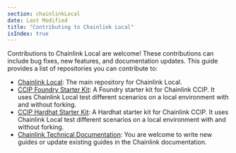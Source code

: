 ```yaml
---
section: chainlinkLocal
date: Last Modified
title: "Contributing to Chainlink Local"
isIndex: true
---
```


Contributions to Chainlink Local are welcome! These contributions can include bug fixes, new features, and documentation updates. This guide provides a list of repositories you can contribute to:

- [Chainlink Local](https://github.com/smartcontractkit/chainlink-local): The main repository for Chainlink Local.
- [CCIP Foundry Starter Kit](https://github.com/smartcontractkit/ccip-starter-kit-foundry): A Foundry starter kit for Chainlink CCIP. It uses Chainlink Local test different scenarios on a local environment with and without forking.
- [CCIP Hardhat Starter Kit](https://github.com/smartcontractkit/ccip-starter-kit-hardhat): A Hardhat starter kit for Chainlink CCIP. It uses Chainlink Local test different scenarios on a local environment with and without forking.
- [Chainlink Technical Documentation](https://github.com/smartcontractkit/documentation): You are welcome to write new guides or update existing guides in the Chainlink documentation.
